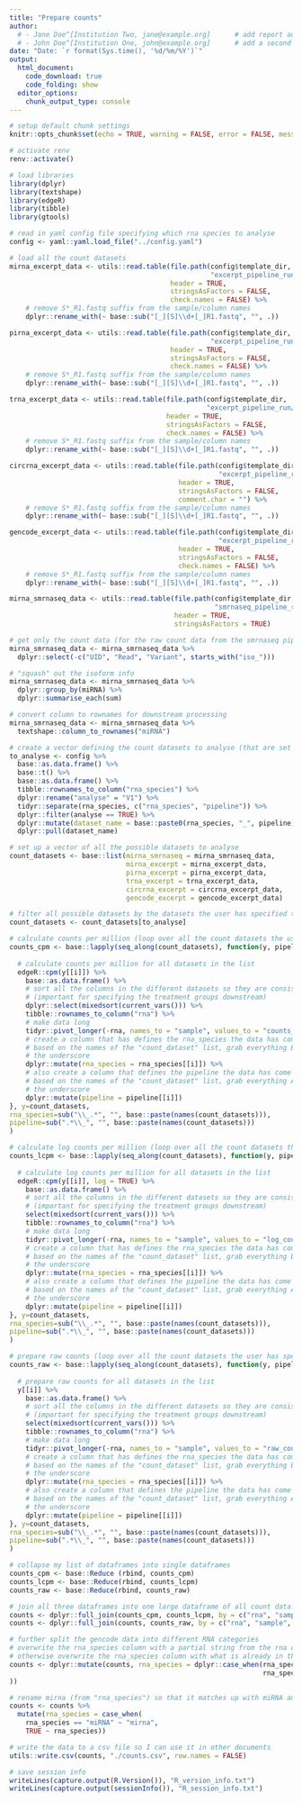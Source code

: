 ```yaml
---
title: "Prepare counts"
author:
  # - Jane Doe^[Institution Two, jane@example.org]      # add report authors (uncomment if using)
  # - John Doe^[Institution One, john@example.org]      # add a second report author (uncomment if using)
date: "Date: `r format(Sys.time(), '%d/%m/%Y')`"
output:
  html_document:
    code_download: true
    code_folding: show
  editor_options: 
    chunk_output_type: console
---
```


```r
# setup default chunk settings
knitr::opts_chunk$set(echo = TRUE, warning = FALSE, error = FALSE, message = FALSE, fig.align = "center")
```

```r
# activate renv
renv::activate()

# load libraries
library(dplyr)
library(textshape)
library(edgeR)
library(tibble)
library(gtools)

# read in yaml config file specifying which rna species to analyse
config <- yaml::yaml.load_file("../config.yaml")

# load all the count datasets
mirna_excerpt_data <- utils::read.table(file.path(config$template_dir,
                                                  "excerpt_pipeline_run/merged/exceRpt_miRNA_ReadCounts.txt"),
                                        header = TRUE,
                                        stringsAsFactors = FALSE,
                                        check.names = FALSE) %>%
    # remove S*_R1.fastq suffix from the sample/column names
    dplyr::rename_with(~ base::sub("[_][S]\\d+[_]R1.fastq", "", .))

pirna_excerpt_data <- utils::read.table(file.path(config$template_dir,
                                                  "excerpt_pipeline_run/merged/exceRpt_piRNA_ReadCounts.txt"),
                                        header = TRUE,
                                        stringsAsFactors = FALSE,
                                        check.names = FALSE) %>%
    # remove S*_R1.fastq suffix from the sample/column names
    dplyr::rename_with(~ base::sub("[_][S]\\d+[_]R1.fastq", "", .))

trna_excerpt_data <- utils::read.table(file.path(config$template_dir,
                                                 "excerpt_pipeline_run/merged/exceRpt_tRNA_ReadCounts.txt"),
                                       header = TRUE,
                                       stringsAsFactors = FALSE,
                                       check.names = FALSE) %>%
    # remove S*_R1.fastq suffix from the sample/column names
    dplyr::rename_with(~ base::sub("[_][S]\\d+[_]R1.fastq", "", .))

circrna_excerpt_data <- utils::read.table(file.path(config$template_dir,
                                                    "excerpt_pipeline_run/merged/exceRpt_circularRNA_ReadCounts.txt"),
                                          header = TRUE,
                                          stringsAsFactors = FALSE,
                                          comment.char = "") %>%
    # remove S*_R1.fastq suffix from the sample/column names
    dplyr::rename_with(~ base::sub("[_][S]\\d+[_]R1.fastq", "", .))

gencode_excerpt_data <- utils::read.table(file.path(config$template_dir,
                                                    "excerpt_pipeline_run/merged/exceRpt_gencode_ReadCounts.txt"),
                                          header = TRUE,
                                          stringsAsFactors = FALSE,
                                          check.names = FALSE) %>%
    # remove S*_R1.fastq suffix from the sample/column names
    dplyr::rename_with(~ base::sub("[_][S]\\d+[_]R1.fastq", "", .))

mirna_smrnaseq_data <- utils::read.table(file.path(config$template_dir,
                                                   "smrnaseq_pipeline_run/results/mirtop/mirtop.tsv"),
                                         header = TRUE,
                                         stringsAsFactors = TRUE)

# get only the count data (for the raw count data from the smrnaseq pipeline) and remove the unnecessary columns
mirna_smrnaseq_data <- mirna_smrnaseq_data %>%
  dplyr::select(-c("UID", "Read", "Variant", starts_with("iso_")))

# "squash" out the isoform info
mirna_smrnaseq_data <- mirna_smrnaseq_data %>%
  dplyr::group_by(miRNA) %>%
  dplyr::summarise_each(sum)

# convert column to rownames for downstream processing
mirna_smrnaseq_data <- mirna_smrnaseq_data %>%
  textshape::column_to_rownames("miRNA")

# create a vector defining the count datasets to analyse (that are set to TRUE) based on the yaml user configuration file
to_analyse <- config %>%
  base::as.data.frame() %>%
  base::t() %>%
  base::as.data.frame() %>%
  tibble::rownames_to_column("rna_species") %>%
  dplyr::rename("analyse" = "V1") %>%
  tidyr::separate(rna_species, c("rna_species", "pipeline")) %>%
  dplyr::filter(analyse == TRUE) %>%
  dplyr::mutate(dataset_name = base::paste0(rna_species, "_", pipeline)) %>%
  dplyr::pull(dataset_name)

# set up a vector of all the possible datasets to analyse
count_datasets <- base::list(mirna_smrnaseq = mirna_smrnaseq_data,
                             mirna_excerpt = mirna_excerpt_data,
                             pirna_excerpt = pirna_excerpt_data,
                             trna_excerpt = trna_excerpt_data,
                             circrna_excerpt = circrna_excerpt_data,
                             gencode_excerpt = gencode_excerpt_data)

# filter all possible datasets by the datasets the user has specified to analyse
count_datasets <- count_datasets[to_analyse]

# calculate counts per million (loop over all the count datasets the user has specified)
counts_cpm <- base::lapply(seq_along(count_datasets), function(y, pipeline, rna_species, i){
  
  # calculate counts per million for all datasets in the list
  edgeR::cpm(y[[i]]) %>%
    base::as.data.frame() %>%
    # sort all the columns in the different datasets so they are consistent among each other
    # (important for specifying the treatment groups downstream)
    dplyr::select(mixedsort(current_vars())) %>%
    tibble::rownames_to_column("rna") %>%
    # make data long
    tidyr::pivot_longer(-rna, names_to = "sample", values_to = "counts_per_million") %>%
    # create a column that has defines the rna_species the data has come from
    # based on the names of the "count_dataset" list, grab everything BEFORE 
    # the underscore
    dplyr::mutate(rna_species = rna_species[[i]]) %>%
    # also create a column that defines the pipeline the data has come from
    # based on the names of the "count_dataset" list, grab everything AFTER
    # the underscore
    dplyr::mutate(pipeline = pipeline[[i]])
}, y=count_datasets,
rna_species=sub("\\_.*", "", base::paste(names(count_datasets))),
pipeline=sub(".*\\_", "", base::paste(names(count_datasets)))
)

# calculate log counts per million (loop over all the count datasets the user has specified)
counts_lcpm <- base::lapply(seq_along(count_datasets), function(y, pipeline, rna_species, i){
  
  # calculate log counts per million for all datasets in the list
  edgeR::cpm(y[[i]], log = TRUE) %>%
    base::as.data.frame() %>%
    # sort all the columns in the different datasets so they are consistent among each other
    # (important for specifying the treatment groups downstream)
    select(mixedsort(current_vars())) %>%
    tibble::rownames_to_column("rna") %>%
    # make data long
    tidyr::pivot_longer(-rna, names_to = "sample", values_to = "log_counts_per_million") %>%
    # create a column that has defines the rna_species the data has come from
    # based on the names of the "count_dataset" list, grab everything BEFORE 
    # the underscore
    dplyr::mutate(rna_species = rna_species[[i]]) %>%
    # also create a column that defines the pipeline the data has come from
    # based on the names of the "count_dataset" list, grab everything AFTER
    # the underscore
    dplyr::mutate(pipeline = pipeline[[i]])
}, y=count_datasets,
rna_species=sub("\\_.*", "", base::paste(names(count_datasets))),
pipeline=sub(".*\\_", "", base::paste(names(count_datasets)))
)

# prepare raw counts (loop over all the count datasets the user has specified)
counts_raw <- base::lapply(seq_along(count_datasets), function(y, pipeline, rna_species, i){
  
  # prepare raw counts for all datasets in the list
  y[[i]] %>%
    base::as.data.frame() %>%
    # sort all the columns in the different datasets so they are consistent among each other
    # (important for specifying the treatment groups downstream)
    select(mixedsort(current_vars())) %>%
    tibble::rownames_to_column("rna") %>%
    # make data long
    tidyr::pivot_longer(-rna, names_to = "sample", values_to = "raw_counts") %>%
    # create a column that has defines the rna_species the data has come from
    # based on the names of the "count_dataset" list, grab everything BEFORE 
    # the underscore
    dplyr::mutate(rna_species = rna_species[[i]]) %>%
    # also create a column that defines the pipeline the data has come from
    # based on the names of the "count_dataset" list, grab everything AFTER
    # the underscore
    dplyr::mutate(pipeline = pipeline[[i]])
}, y=count_datasets,
rna_species=sub("\\_.*", "", base::paste(names(count_datasets))),
pipeline=sub(".*\\_", "", base::paste(names(count_datasets)))
)

# collapse my list of dataframes into single dataframes
counts_cpm <- base::Reduce (rbind, counts_cpm)
counts_lcpm <- base::Reduce(rbind, counts_lcpm)
counts_raw <- base::Reduce(rbind, counts_raw)

# join all three dataframes into one large dataframe of all count data!
counts <- dplyr::full_join(counts_cpm, counts_lcpm, by = c("rna", "sample", "pipeline", "rna_species")) 
counts <- dplyr::full_join(counts, counts_raw, by = c("rna", "sample", "pipeline", "rna_species")) 

# further split the gencode data into different RNA categories
# overwrite the rna_species column with a partial string from the rna column (for the gencode data)
# otherwise overwrite the rna_species column with what is already in the rna_species column
counts <- dplyr::mutate(counts, rna_species = dplyr::case_when(rna_species == "gencode" ~ base::sub('.*:', '', counts$rna),
                                                               rna_species != "gencode" ~ counts$rna_species
))

# rename mirna (from "rna_species") so that it matches up with miRNA and gets put in the same group in downstream analyses
counts <- counts %>%
  mutate(rna_species = case_when(
    rna_species == "miRNA" ~ "mirna", 
    TRUE ~ rna_species))

# write the data to a csv file so I can use it in other documents
utils::write.csv(counts, "./counts.csv", row.names = FALSE)
```

```r
# save session info
writeLines(capture.output(R.Version()), "R_version_info.txt")
writeLines(capture.output(sessionInfo()), "R_session_info.txt")
```
